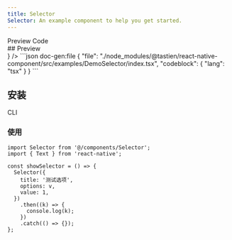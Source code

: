 ```yaml
---
title: Selector
Selector: An example component to help you get started.
---
```



<div className='h-5' />

<Tabs defaultValue="preview">
  <TabsList>
    <TabsTrigger value="preview">Preview</TabsTrigger>
    <TabsTrigger value="code">Code</TabsTrigger>
  </TabsList>
  <TabsContent value="preview">
    <div id="preview" className='*:hidden scroll-m-20' aria-hidden>
      ## Preview
    </div>
    <PreviewCard preview={<SelectorPreview />} />
  </TabsContent>
  <TabsContent value="code">
    ```json doc-gen:file
    {
      "file": "./node_modules/@tastien/react-native-component/src/examples/DemoSelector/index.tsx",
      "codeblock": {
        "lang": "tsx"
      }
    }
    ```
  </TabsContent>
</Tabs>

## 安装

<Tabs defaultValue='cli'>
  <TabsList>
    <TabsTrigger id='cli' value='cli'>
      CLI
    </TabsTrigger>
  </TabsList>
  <TabsContent value='cli'>
    <CommandTabs
      args={[
        'add',
        'https://react-native-component-docs.vercel.app/r/selector.json',
      ]}
    />
  </TabsContent>
</Tabs>

### 使用

```tsx
import Selector from '@/components/Selector';
import { Text } from 'react-native';

const showSelector = () => {
  Selector({
    title: '测试选项',
    options: v,
    value: 1,
  })
    .then((k) => {
      console.log(k);
    })
    .catch(() => {});
};
```
